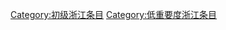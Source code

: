 {{Articles by Quality and Importance|project=浙江|template=浙江专题|_bottom=true|articleonly=true|dispzero=no|linkstyle=}}
[[Category:初级浙江条目|Category:初级浙江条目]]
[[Category:低重要度浙江条目|Category:低重要度浙江条目]]